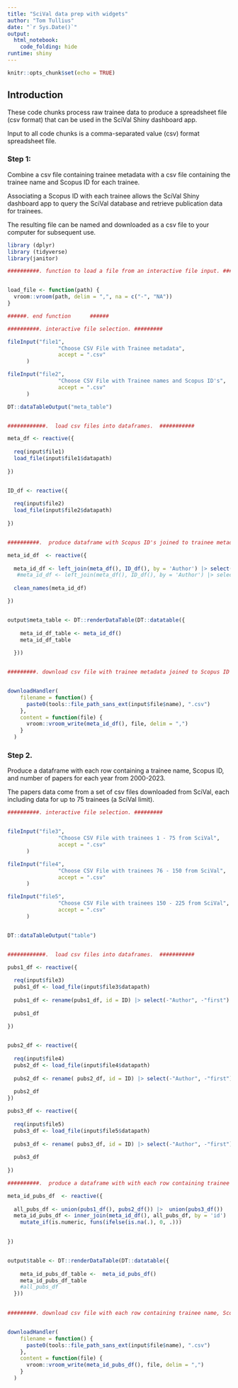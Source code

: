 ```yaml
---
title: "SciVal data prep with widgets"
author: "Tom Tullius"
date: "`r Sys.Date()`"
output: 
  html_notebook: 
    code_folding: hide
runtime: shiny
---
```


```r
knitr::opts_chunk$set(echo = TRUE)
```

## Introduction

These code chunks process raw trainee data to produce a spreadsheet file (csv format) that can be used in the SciVal Shiny dashboard app.

Input to all code chunks is a comma-separated value (csv) format spreadsheet file.\


### Step 1: 
Combine a csv file containing trainee metadata with a csv file containing the trainee name and Scopus ID for each trainee. 

Associating a Scopus ID with each trainee allows the SciVal Shiny dashboard app to query the SciVal database and retrieve publication data for trainees.

The resulting file can be named and downloaded as a csv file to your computer for subsequent use.

```r

library (dplyr)
library (tidyverse)
library(janitor)

##########. function to load a file from an interactive file input. #######


load_file <- function(path) {
  vroom::vroom(path, delim = ",", na = c("-", "NA"))
}

######. end function      ######


```



```r

##########. interactive file selection. #########

fileInput("file1",
                "Choose CSV File with Trainee metadata",
                accept = ".csv"
      )

fileInput("file2",
                "Choose CSV File with Trainee names and Scopus ID's",
                accept = ".csv"
      )

DT::dataTableOutput("meta_table")


############.  load csv files into dataframes.  ###########

meta_df <- reactive({
  
  req(input$file1)
  load_file(input$file1$datapath)
  
})


ID_df <- reactive({
  
  req(input$file2)
  load_file(input$file2$datapath)
  
})


##########.  produce dataframe with Scopus ID's joined to trainee metadata.  #########

meta_id_df  <- reactive({
  
  meta_id_df <- left_join(meta_df(), ID_df(), by = 'Author') |> select(-starts_with("Student"), -"first") 
   #meta_id_df <- left_join(meta_df(), ID_df(), by = 'Author') |> select(-starts_with("Student"), -"first") |> rename(fellowship = Tags)
  
  clean_names(meta_id_df)

})


output$meta_table <- DT::renderDataTable(DT::datatable({
  
    meta_id_df_table <- meta_id_df()
    meta_id_df_table
    
  }))


#########. download csv file with trainee metadata joined to Scopus ID for each trainee.  ###########


downloadHandler(
    filename = function() {
      paste0(tools::file_path_sans_ext(input$file$name), ".csv")
    },
    content = function(file) {
      vroom::vroom_write(meta_id_df(), file, delim = ",")
    }
  )

```

### Step 2.


Produce a dataframe with each row containing a trainee name, Scopus ID, and number of papers for each year from 2000-2023.


The papers data come from a set of csv files downloaded from SciVal, each including data for up to 75 trainees (a SciVal limit).
```r


##########. interactive file selection. #########


fileInput("file3",
                "Choose CSV File with trainees 1 - 75 from SciVal",
                accept = ".csv"
      )

fileInput("file4",
                "Choose CSV File with trainees 76 - 150 from SciVal",
                accept = ".csv"
      )

fileInput("file5",
                "Choose CSV File with trainees 150 - 225 from SciVal",
                accept = ".csv"
      )


DT::dataTableOutput("table")


############.  load csv files into dataframes.  ###########

pubs1_df <- reactive({
  
  req(input$file3)
  pubs1_df <- load_file(input$file3$datapath)
  
  pubs1_df <- rename(pubs1_df, id = ID) |> select(-"Author", -"first")
  
  pubs1_df
  
})


pubs2_df <- reactive({
  
  req(input$file4)
  pubs2_df <- load_file(input$file4$datapath)
  
  pubs2_df <- rename( pubs2_df, id = ID) |> select(-"Author", -"first")
  
  pubs2_df
})

pubs3_df <- reactive({
  
  req(input$file5)
  pubs3_df <- load_file(input$file5$datapath)
  
  pubs3_df <- rename( pubs3_df, id = ID) |> select(-"Author", -"first")
  
  pubs3_df
  
})

##########.  produce a dataframe with with each row containing trainee name, metadata, Scopus ID, and number of papers for each year from 1998-2021  #########

meta_id_pubs_df  <- reactive({
  
  all_pubs_df <- union(pubs1_df(), pubs2_df()) |>  union(pubs3_df())
  meta_id_pubs_df <- inner_join(meta_id_df(), all_pubs_df, by = 'id') |>
    mutate_if(is.numeric, funs(ifelse(is.na(.), 0, .)))
  

})


output$table <- DT::renderDataTable(DT::datatable({
  
    meta_id_pubs_df_table <-  meta_id_pubs_df()
    meta_id_pubs_df_table
    #all_pubs_df
  }))
       

```

```r

#########. download csv file with each row containing trainee name, Scopus ID, and number of papers for each year from 2000-2023.  ###########


downloadHandler(
    filename = function() {
      paste0(tools::file_path_sans_ext(input$file$name), ".csv")
    },
    content = function(file) {
      vroom::vroom_write(meta_id_pubs_df(), file, delim = ",")
    }
  )
```